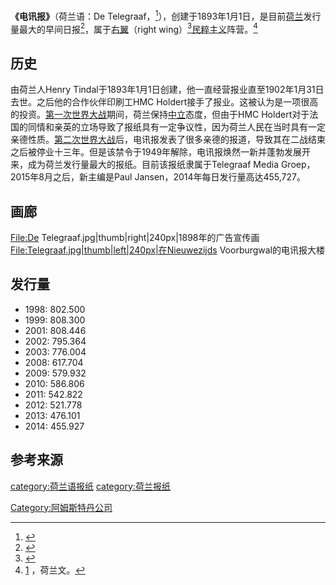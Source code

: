 {{Infobox newspaper
| name                = 《电讯报》
| native_name         = De Telegraaf
| image               = [[File:Telegraaf.svg|frameless]]<br>[[File:DeTelegraaf050809.JPG|frameless]]
| caption             =
| type                = 日报
| format              = [[小报_(版式)|小报]]
| foundation          = 1893年1月1日
| ceased publication  =
| price               =
| owners              = Telegraaf Media Groep
| publisher           =
| editor              =
| chiefeditor         = Paul Jansen
| assoceditor         =
| staff               =
| language            = [[荷兰语|荷兰语]]
| political           = [[民粹主义|民粹主义]], [[右翼|右翼]]
| circulation         = {{Decrease}} {{formatnum:455727}} (2014)
| headquarters        = Basisweg 30<br>[[阿姆斯特丹|阿姆斯特丹]], [[荷兰|荷兰]]
| oclc                =
| ISSN                =
| website             = {{URL|www.telegraaf.nl}}
}}
{{about|荷兰发行的早间日报|主要介绍[[鲍勃·迪伦|鲍勃·迪伦]]的同名杂志|电讯报 (杂志)}}
'''《电讯报》'''（荷兰语：De Telegraaf，{{lang-en|The Telegraph}}<ref name="ZeffWel2016">{{cite book|author1=Stephen A Zeff|author2=Frans van der Wel|author3=C. Camfferman|title=Company Financial Reporting: A Historical and Comparative Study of the Dutch Regulatory Process|url=https://books.google.com/books?id=p1SFCwAAQBAJ&pg=PA25|date=5 February 2016|publisher=Routledge|isbn=978-1-317-26772-0|pages=25–|access-date=2020-07-05|archive-date=2020-07-14|archive-url=https://web.archive.org/web/20200714150947/https://books.google.com/books?id=p1SFCwAAQBAJ&pg=PA25|dead-url=no}}</ref>），创建于1893年1月1日，是目前[[荷兰|荷兰]]发行量最大的早间日报<ref name="Grant2008">{{cite book|author=Tina Grant|title=International Directory of Company Histories|url=https://books.google.com/books?id=lxkeAQAAMAAJ|date=November 2008|publisher=St. James Press|isbn=978-1-55862-619-5|pages=393–|access-date=2020-07-05|archive-date=2020-08-02|archive-url=https://web.archive.org/web/20200802060116/https://books.google.com/books?id=lxkeAQAAMAAJ|dead-url=no}}</ref>，属于[[右翼|右翼]]（right wing）<ref name="Fisher">{{cite book|author=Teresa Fisher|title=Fodor's Citypack Amsterdam|url=https://books.google.com/books?id=xLcdAQAAMAAJ|publisher=Fodor's Travel Publications|pages=92–|access-date=2020-07-05|archive-date=2020-07-16|archive-url=https://web.archive.org/web/20200716001539/https://books.google.com/books?id=xLcdAQAAMAAJ|dead-url=no}}</ref>[[民粹主义|民粹主义]]阵营。<ref>[http://www.campaignlive.co.uk/article/european-newspapers-europes-top-papers/164161] {{Wayback|url=http://www.campaignlive.co.uk/article/european-newspapers-europes-top-papers/164161 |date=20160331144909 }}，荷兰文。</ref>

== 历史 ==
由荷兰人Henry Tindal于1893年1月1日创建，他一直经营报业直至1902年1月31日去世。之后他的合作伙伴印刷工HMC Holdert接手了报业。这被认为是一项很高的投资。[[第一次世界大战|第一次世界大战]]期间，荷兰保持[[中立|中立]]态度，但由于HMC Holdert对于法国的同情和亲英的立场导致了报纸具有一定争议性，因为荷兰人民在当时具有一定亲德性质。[[第二次世界大战|第二次世界大战]]后，电讯报发表了很多亲德的报道，导致其在二战结束之后被停业十三年。但是该禁令于1949年解除，电讯报焕然一新并蓬勃发展开来，成为荷兰发行量最大的报纸。目前该报纸隶属于Telegraaf Media Groep，2015年8月之后，新主编是Paul Jansen，2014年每日发行量高达455,727。

== 画廊 ==
<gallery>
File:De Telegraaf.jpg|thumb|right|240px|1898年的广告宣传画
File:Telegraaf.jpg|thumb|left|240px|在Nieuwezijds Voorburgwal的电讯报大楼
</gallery>

== 发行量 ==
*1998: 802.500
*1999: 808.300
*2001: 808.446
*2002: 795.364
*2003: 776.004
*2008: 617.704
*2009: 579.932
*2010: 586.806
*2011: 542.822
*2012: 521.778
*2013: 476.101
*2014: 455.927

== 参考来源 ==
{{Reflist|2}}

{{Dutch newspapers|state=collapsed}}

[[category:荷兰语报纸|category:荷兰语报纸]]
[[category:荷兰报纸|category:荷兰报纸]]
[[Category:阿姆斯特丹公司|Category:阿姆斯特丹公司]]